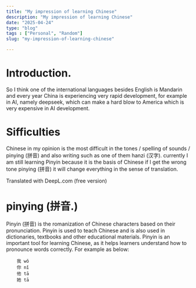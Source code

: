 ```yaml
---
title: "My impression of learning Chinese"
description: "My impression of learning Chinese"
date: "2025-04-24"
type: "blog"
tags : ["Personal", "Random"]
slug: "my-impression-of-learning-chinese"

---
```


# Introduction.
So I think one of the international languages besides English is Mandarin and every year China is experiencing very rapid development, for example in AI, namely deepseek, which can make a hard blow to America which is very expensive in AI development. 

# Sifficulties 
Chinese in my opinion is the most difficult in the tones / spelling of sounds / pinying (拼音) and also writing such as one of them hanzi (汉字). currently I am still learning Pinyin because it is the basis of Chinese if I get the wrong tone pinying (拼音) it will change everything in the sense of translation. 

Translated with DeepL.com (free version)

# pinying (拼音.)
Pinyin (拼音) is the romanization of Chinese characters based on their pronunciation. Pinyin is used to teach Chinese and is also used in dictionaries, textbooks and other educational materials. Pinyin is an important tool for learning Chinese, as it helps learners understand how to pronounce words correctly.
For example as below:    
```pinyin
    我 wǒ
    你 nǐ
    他 tā
    她 tā
```